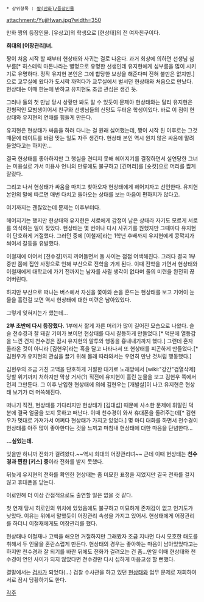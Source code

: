  * 상위항목 : [[짱(만화)/등장인물]]

attachment:/YujiHwan.jpg?width=350

만화 짱의 등장인물. [우상고]의 학생으로 [현상태]의 전 여자친구이다. 

'''희대의 [어장관리]녀.'''

짱이 처음 시작 할 때부터 현상태와 사귀는 걸로 나온다. 과거 회상에 의하면 선생님 심부름[* 히스테릭 마돈나라는 별명으로 유명한 선생인데 유지현에게 심부름을 많이 시키기로 유명하다. 정작 유지현 본인은 그에 합당한 보상을 해준다며 전혀 불만은 없지만.]으로 교무실에 왔다가 도시락 까먹다가 교무실에서 벌서던 현상태와 처음으로 만났다. 현상태는 이때 한눈에 반하고 유지현도 조금 관심은 생긴 듯. 

그러나 둘의 첫 만남 당시 상황만 봐도 알 수 있듯이 문제아 현상태와는 달리 유지현은 전형적인 모범생이어서 친구와 선생님들의 신망도 두터운 학생이었다. 바로 이 점이 현상태와 유지현의 연애를 힘들게 만든다.

유지현은 현상태가 싸움을 하러 다니는 걸 원래 싫어했는데, 짱이 시작 된 이후로는 그것 때문에 데이트를 바람 맞는 일도 자주 생긴다. 현상태 본인 역시 원치 않은 싸움에 말려들었다고는 하지만...

결국 현상태를 좋아하지만 그 행실을 견디지 못해 헤어지기를 결정하면서 실연당한 그녀는 미용실로 가서 미용사 언니의 만류에도 불구하고 [긴머리]를 [숏컷]으로 머리를 짧게 잘랐다.

그리고 나서 현상태가 싸움을 마치고 찾아오자 현상태에게 헤어지자고 선언한다. 유지현 본인의 말에 따르면 매번 다치고 돌아오는 상태를 보는 마음이 편하지가 않다고. 

여기까지는 괜찮았는데 문제는 이후부터다.

헤어지기는 했지만 현상태와 유지현은 서로에게 감정이 남은 상태라 자기도 모르게 서로를 의식하는 일이 잦았다. 현상태는 몇 번이나 다시 사귀기를 원했지만 그때마다 유지현이 단호하게 거절했다. 그러던 중에 [이철재]라는 1학년 후배까지 유지현에게 콩깍지가 씌여서 갈등을 유발했다.

이철재에 이어서 [천수경]까지 끼어들면서 둘 사이는 점점 어색해진다. 그러다 결국 1부 중반 쯤에 집안 사정으로 인해 부산으로 전학을 가게 된다. 이때 전학을 가면서 현상태와 이철재에게 대학교에 가기 전까지는 남자를 사귈 생각이 없다며 둘의 미련을 완전히 끊어버린다.

하지만 부산으로 떠나는 버스에서 자신을 쫓아와 손을 흔드는 현상태를 보고 기어이 눈물을 흘린걸 보면 역시 현상태에 대한 미련은 남아있었다.

그렇게 잊혀지는가 했는데...

'''2부 초반에 다시 등장했다.''' 1부에서 짧게 자른 머리가 많이 길어진 모습으로 나왔다. 슬슬 천수경과 잘 돼갈 기미가 보이던 현상태를 다시 갈등하게 만들었다.[* 덕분에 열등감을 느낀 건지 천수경은 잠시 유지현의 말투와 행동을 흉내내기까지 했다.] 그런데 혼자 올라온 것이 아니라 [김현우]라는 혹을 달고 나타나서 또 현상태를 피곤하게 만들었다.[* 김현우가 유지현의 관심을 끌기 위해 몰래 따라와서는 우연히 만난 것처럼 행동했다.]

김현우의 조금 거친 고백을 단호하게 거절한 대가로 노래방에서 [wiki:"강간"검열삭제] 당할 위기까지 처하지만 막상 거사(?) 직전에 유지현이 흘린 눈물을 보고 김현우 쪽에서 먼저 그만둔다. 그 이후 난입한 현상태에 의해 김현우는 [개발살]이 나고 유지현은 현상태 보기가 더 머쓱해진다.

떠나기 직전, 현상태를 기다리지만 현상태가 [김대섭] 때문에 사소한 문제에 휘말린 덕분에 결국 얼굴을 보지 못하고 떠난다. 이때 천수경이 와서 휴대폰을 돌려주는데[* 김현우가 멋대로 가져가서 어쩌다 현상태가 가지고 있었다.] 몇 마디 대화를 하면서 천수경이 현상태를 아주 많이 좋아한다는 것을 느끼고 마침내 현상태에 대한 마음을 단념한다...

'''...싶었는데.'''

잊을만 하니까 전화가 걸려왔다.~~역시 희대의 어장관리녀~~ 근데 이때 현상태는 '''천수경과 찐한 [키스] 중'''이라 전화를 받지 못했다.

뒤늦게 유지현의 전화를 확인한 현상태는 좀 미묘한 표정을 지었지만 결국 전화를 걸지 않고 휴대폰을 닫는다.

이로인해 더 이상 간접적으로도 출연할 일은 없을 것 같다.

첫 연재 당시 히로인의 위치에 있었음에도 불구하고 미묘하게 존재감이 없고 인기도가 낮았다. 이유는 위에서 말했듯이 어장관리 속성을 가지고 있어서. 현상태에게 어장관리를 하더니 이철재에게도 어장관리를 했다.

현상태나 이철재나 고백을 해오면 거절하지만 그래봤자 조금 지나면 다시 모호한 태도를 취해서 두 인물을 혼란스럽게 만든다. 현상태의 경우는 좋아하는 마음이 남아있었다고는 하지만 천수경과 잘 되기를 바란 뒤에도 전화가 걸려오는 건 좀...만일 이때 현상태와 천수경이 연인 사이가 되지 않았다면 천수경만 다시 심하게 마음고생 할 뻔했다.

결말에서는 [[검사]]가 되었다(...) 검찰 수사관을 하고 있던 [[현상태]]와 업무 문제로 재회하여 서로 잠시 당황하기도 한다. 

[[각주]]
